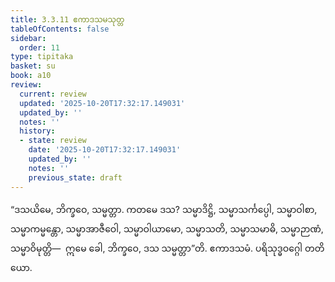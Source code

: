 ```yaml
---
title: 3.3.11 ဧကာဒသမသုတ္တ
tableOfContents: false
sidebar:
  order: 11
type: tipitaka
basket: su
book: a10
review:
  current: review
  updated: '2025-10-20T17:32:17.149031'
  updated_by: ''
  notes: ''
  history:
  - state: review
    date: '2025-10-20T17:32:17.149031'
    updated_by: ''
    notes: ''
    previous_state: draft
---
```



<DynamicBreadcrumb />


<ReviewStatus review={frontmatter.review} showDetails={true} />

<HypothesisAnnotation frontmatter={frontmatter} />

<Division number="133" book="a10" e="ch" v="17" p="452">

<Paragraph number="1102" book="a10">
“ဒသယိမေ, ဘိက္ခဝေ, သမ္မတ္တာ. ကတမေ ဒသ? သမ္မာဒိဋ္ဌိ, သမ္မာသင်္ကပ္ပေါ, သမ္မာဝါစာ, သမ္မာကမ္မန္တော, သမ္မာအာဇီဝေါ, သမ္မာဝါယာမော, သမ္မာသတိ, သမ္မာသမာဓိ, သမ္မာဉာဏံ, သမ္မာဝိမုတ္တိ—  ဣမေ ခေါ, ဘိက္ခဝေ, ဒသ သမ္မတ္တာ”တိ.

</Paragraph>
</Division>

<Paragraph number="1103" type="center" book="a10">
ဧကာဒသမံ.



</Paragraph>

<Paragraph number="1104" type="center" book="a10">
ပရိသုဒ္ဓဝဂ္ဂေါ တတိယော.
</Paragraph>